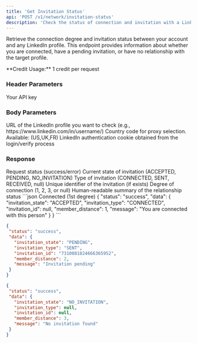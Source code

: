 ```yaml
---
title: 'Get Invitation Status'
api: 'POST /v1/network/invitation-status'
description: 'Check the status of connection and invitation with a LinkedIn profile'
---
```


Retrieve the connection degree and invitation status between your account and any LinkedIn profile. This endpoint provides information about whether you are connected, have a pending invitation, or have no relationship with the target profile.

<Note>
 **Credit Usage:** 1 credit per request
</Note>

### Header Parameters

<ParamField header="x-api-key" type="string" required>
 Your API key
</ParamField>

### Body Parameters

<ParamField body="profile_url" type="string" required>
 URL of the LinkedIn profile you want to check (e.g., https://www.linkedin.com/in/username/)
</ParamField>

<ParamField body="country" type="string" default="FR">
 Country code for proxy selection. Available: (US,UK,FR)
</ParamField>

<ParamField body="login_token" type="string" required>
 LinkedIn authentication cookie obtained from the login/verify process
</ParamField>

### Response

<ResponseField name="status" type="string">
 Request status (success/error)
</ResponseField>

<ResponseField name="data" type="object">
 <Expandable title="Properties">
   <ResponseField name="invitation_state" type="string">
     Current state of invitation (ACCEPTED, PENDING, NO_INVITATION)
   </ResponseField>

   <ResponseField name="invitation_type" type="string">
     Type of invitation (CONNECTED, SENT, RECEIVED, null)
   </ResponseField>

   <ResponseField name="invitation_id" type="string">
     Unique identifier of the invitation (if exists)
   </ResponseField>

   <ResponseField name="member_distance" type="integer">
     Degree of connection (1, 2, 3, or null)
   </ResponseField>

   <ResponseField name="message" type="string">
     Human-readable summary of the relationship status
   </ResponseField>
 </Expandable>
</ResponseField>

<ResponseExample>
```json Connected (1st degree)
{
 "status": "success",
 "data": {
   "invitation_state": "ACCEPTED",
   "invitation_type": "CONNECTED",
   "invitation_id": null,
   "member_distance": 1,
   "message": "You are connected with this person"
 }
}
```

```json Pending Invitation (2nd degree)
{
 "status": "success",
 "data": {
   "invitation_state": "PENDING",
   "invitation_type": "SENT",
   "invitation_id": "7310081824666365952",
   "member_distance": 2,
   "message": "Invitation pending"
 }
}
```

```json No Invitation (3rd degree)
{
 "status": "success",
 "data": {
   "invitation_state": "NO_INVITATION",
   "invitation_type": null,
   "invitation_id": null,
   "member_distance": 3,
   "message": "No invitation found"
 }
}
```
</ResponseExample>